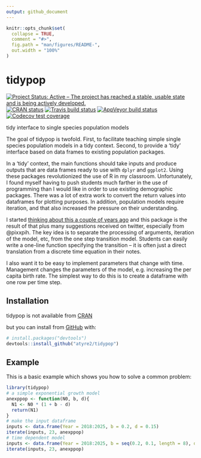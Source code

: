 ```yaml
---
output: github_document
---
```


<!-- README.md is generated from README.Rmd. Please edit that file -->

```r
knitr::opts_chunk$set(
  collapse = TRUE,
  comment = "#>",
  fig.path = "man/figures/README-",
  out.width = "100%"
)
```
# tidypop

<!-- badges: start -->
[![Project Status: Active – The project has reached a stable, usable state and is being actively developed.](https://www.repostatus.org/badges/latest/active.svg)](https://www.repostatus.org/#active)
[![CRAN status](https://www.r-pkg.org/badges/version/tidypop)](https://cran.r-project.org/package=tidypop)
[![Travis build status](https://travis-ci.org/atyre2/tidypop.svg?branch=master)](https://travis-ci.org/atyre2/tidypop)
[![AppVeyor build status](https://ci.appveyor.com/api/projects/status/github/atyre2/tidypop?branch=master&svg=true)](https://ci.appveyor.com/project/atyre2/tidypop)
[![Codecov test coverage](https://codecov.io/gh/atyre2/tidypop/branch/dev/graph/badge.svg)](https://codecov.io/gh/atyre2/tidypop?branch=dev)
<!-- badges: end -->


tidy interface to single species population models

The goal of tidypop is twofold. First, to facilitate teaching simple single species population models
in a tidy context. Second, to provide a 'tidy' interface based on data frames to existing population 
packages. 

In a 'tidy' context, the main functions should take inputs and produce outputs that are data frames ready 
to use with `dplyr` and `ggplot2`. Using these packages revolutionized the use of
R in my classroom. Unfortunately, I found myself having to push students much 
farther in the use of programming than I would like in order to use existing 
demographic packages. There was a lot of extra work to convert the return values
into dataframes for plotting purposes. In addition, population models require 
iteration, and that also increased the pressure on their understanding. 

I started [thinking about this a couple of years ago](https://drewtyre.rbind.io/post/teaching-the-logistic-model/)
and this package is the result of that plus many suggestions received on twitter, 
especially from @pixxpih. The key idea is to separate the processing of arguments,
iteration of the model, etc, from the one step transition model. Students can 
easily write a one-line function specifying the transition -- it is often just a
direct translation from a discrete time equation in their notes. 

I also want it to be easy to implement parameters that change with time. Management
changes the parameters of the model, e.g. increasing the per capita birth rate. 
The simplest way to do this is to create a dataframe with one row per time step. 

## Installation

tidypop is not available from [CRAN](https://CRAN.R-project.org) 

but you can install from [GitHub](https://github.com/) with:

``` r
# install.packages("devtools")
devtools::install_github("atyre2/tidypop")
```


## Example

This is a basic example which shows you how to solve a common problem:

```r
library(tidypop)
# a simple exponential growth model
anexppop <- function(N0, b, d){
  N1 <- N0 * (1 + b - d)
  return(N1)
}
# make the input dataframe
inputs <- data.frame(Year = 2018:2025, b = 0.2, d = 0.15)
iterate(inputs, 23, anexppop)
# time dependent model
inputs <- data.frame(Year = 2018:2025, b = seq(0.2, 0.1, length = 8), d = 0.15)
iterate(inputs, 23, anexppop)
```

